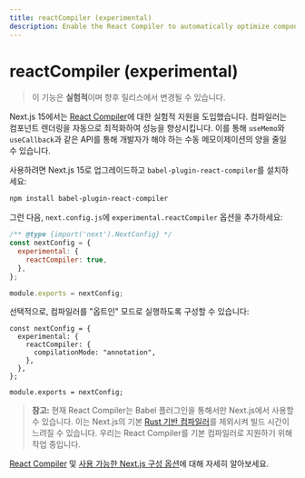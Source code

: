 ```yaml
---
title: reactCompiler (experimental)
description: Enable the React Compiler to automatically optimize component rendering.
---
```


# reactCompiler (experimental)

> 이 기능은 **실험적**이며 향후 릴리스에서 변경될 수 있습니다.

Next.js 15에서는 [React Compiler](https://react.dev/learn/react-compiler)에 대한 실험적 지원을 도입했습니다. 컴파일러는 컴포넌트 렌더링을 자동으로 최적화하여 성능을 향상시킵니다. 이를 통해 `useMemo`와 `useCallback`과 같은 API를 통해 개발자가 해야 하는 수동 메모이제이션의 양을 줄일 수 있습니다.

사용하려면 Next.js 15로 업그레이드하고 `babel-plugin-react-compiler`를 설치하세요:

```bash filename="Terminal"
npm install babel-plugin-react-compiler
```

그런 다음, `next.config.js`에 `experimental.reactCompiler` 옵션을 추가하세요:

```js filename="next.config.js"
/** @type {import('next').NextConfig} */
const nextConfig = {
  experimental: {
    reactCompiler: true,
  },
};

module.exports = nextConfig;
```

선택적으로, 컴파일러를 "옵트인" 모드로 실행하도록 구성할 수 있습니다:

```tsx filename="next.config.ts"
const nextConfig = {
  experimental: {
    reactCompiler: {
      compilationMode: "annotation",
    },
  },
};

module.exports = nextConfig;
```

> **참고:** 현재 React Compiler는 Babel 플러그인을 통해서만 Next.js에서 사용할 수 있습니다. 이는 Next.js의 기본 [Rust 기반 컴파일러](/docs/architecture/nextjs-compiler)를 제외시켜 빌드 시간이 느려질 수 있습니다. 우리는 React Compiler를 기본 컴파일러로 지원하기 위해 작업 중입니다.

[React Compiler](https://react.dev/learn/react-compiler) 및 [사용 가능한 Next.js 구성 옵션](https://react.dev/learn/react-compiler#usage-with-nextjs)에 대해 자세히 알아보세요.
